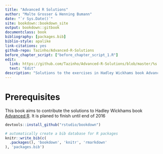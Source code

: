 ```yaml
--- 
title: "Advanced R Solutions"
author: "Malte Grosser & Henning Bumann"
date: "`r Sys.Date()`"
site: bookdown::bookdown_site
output: bookdown::gitbook
documentclass: book
bibliography: [packages.bib]
biblio-style: apalike
link-citations: yes
github-repo: Tazinho/Advanced-R-Solutions
before_chapter_script: ["before_chapter_script_1.R"]
edit: 
  link: https://github.com/Tazinho/Advanced-R-Solutions/blob/master/%s
  text: "Edit"
description: "Solutions to the exercises in Hadley Wickhams book Advanced R."
---
```


# Prerequisites {-}

This book aims to contribute the solutions to Hadley Wickhams book [Advanced R](http://adv-r.had.co.nz/).
It is planed to finish until end of 2016

```r
devtools::install_github("rstudio/bookdown")
```


```r
# automatically create a bib database for R packages
knitr::write_bib(c(
  .packages(), 'bookdown', 'knitr', 'rmarkdown'
), 'packages.bib')
```
